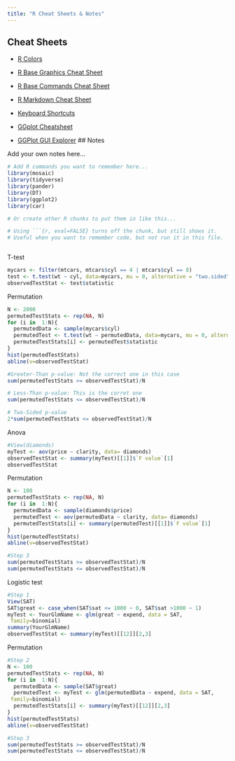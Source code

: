 ```yaml
---
title: "R Cheat Sheets & Notes"
---
```


## Cheat Sheets

* [R Colors](http://www.stat.columbia.edu/~tzheng/files/Rcolor.pdf)

* [R Base Graphics Cheat Sheet](http://www.joyce-robbins.com/wp-content/uploads/2016/04/BaseGraphicsCheatsheet.pdf)

* [R Base Commands Cheat Sheet](https://www.rstudio.com/wp-content/uploads/2016/10/r-cheat-sheet-3.pdf)

* [R Markdown Cheat Sheet](https://www.rstudio.com/wp-content/uploads/2015/02/rmarkdown-cheatsheet.pdf)

* [Keyboard Shortcuts](https://support.rstudio.com/hc/en-us/articles/200711853-Keyboard-Shortcuts)

* [GGplot Cheatsheet](https://github.com/rstudio/cheatsheets/blob/main/data-visualization-2.1.pdf "Vis with GGplot")

* [GGPlot GUI Explorer](https://cran.r-project.org/web/packages/esquisse/vignettes/get-started.html)
## Notes

Add your own notes here...

```r
# Add R commands you want to remember here...
library(mosaic)
library(tidyverse)
library(pander)
library(DT)
library(ggplot2)
library(car)

```


```r
# Or create other R chunks to put them in like this...

```

```r
# Using ```{r, eval=FALSE} turns off the chunk, but still shows it.
# Useful when you want to remember code, but not run it in this file.
```




```r

```

T-test
```r

mycars <- filter(mtcars, mtcars$cyl == 4 | mtcars$cyl == 8)
test <- t.test(wt ~ cyl, data=mycars, mu = 0, alternative = "two.sided", conf.level = 0.95)
observedTestStat <- test$statistic
```

Permutation
```r
N <- 2000      
permutedTestStats <- rep(NA, N)
for (i in  1:N){
  permutedData <- sample(mycars$cyl)
  permutedTest <- t.test(wt ~ permutedData, data=mycars, mu = 0, alternative = "two.sided", conf.level = 0.95)
  permutedTestStats[i] <- permutedTest$statistic
}
hist(permutedTestStats)
abline(v=observedTestStat)

#Greater-Than p-value: Not the correct one in this case
sum(permutedTestStats >= observedTestStat)/N

# Less-Than p-value: This is the corret one
sum(permutedTestStats <= observedTestStat)/N

# Two-Sided p-value
2*sum(permutedTestStats <= observedTestStat)/N
```

Anova
```r
#View(diamonds)
myTest <- aov(price ~ clarity, data= diamonds)
observedTestStat <- summary(myTest)[[1]]$`F value`[1]
observedTestStat

```


Permutation

```r
N <- 100      
permutedTestStats <- rep(NA, N)
for (i in  1:N){
  permutedData <- sample(diamonds$price)
  permutedTest <- aov(permutedData ~ clarity, data= diamonds)
  permutedTestStats[i] <- summary(permutedTest)[[1]]$`F value`[1]
}
hist(permutedTestStats)
abline(v=observedTestStat)

#Step 3
sum(permutedTestStats >= observedTestStat)/N
sum(permutedTestStats <= observedTestStat)/N
```


Logistic test
```r
#Step 1
View(SAT)
SAT$great <- case_when(SAT$sat <= 1000 ~ 0, SAT$sat >1000 ~ 1)
myTest <- YourGlmName <- glm(great ~ expend, data = SAT,
 family=binomial)
summary(YourGlmName)
observedTestStat <- summary(myTest)[[12]][2,3]
```

Permutation

```r
#Step 2
N <- 100      
permutedTestStats <- rep(NA, N)
for (i in  1:N){
  permutedData <- sample(SAT$great) 
  permutedTest <- myTest <- glm(permutedData ~ expend, data = SAT,
 family=binomial)
  permutedTestStats[i] <- summary(myTest)[[12]][2,3]
}
hist(permutedTestStats)
abline(v=observedTestStat)

#Step 3
sum(permutedTestStats >= observedTestStat)/N
sum(permutedTestStats <= observedTestStat)/N

```




